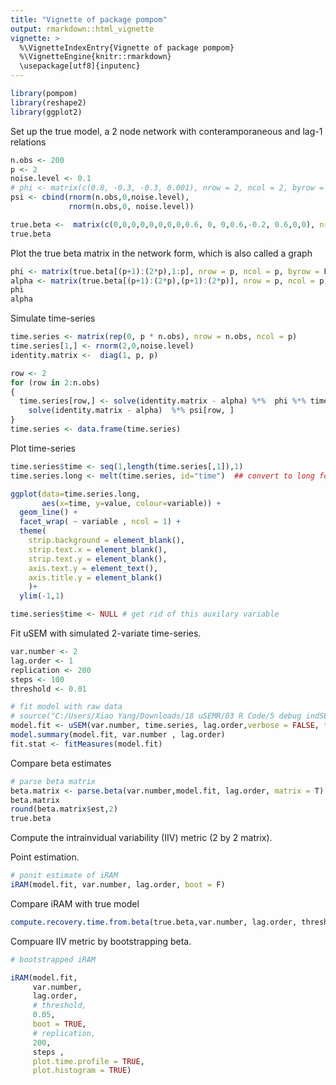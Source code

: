 ```yaml
---
title: "Vignette of package pompom"
output: rmarkdown::html_vignette
vignette: >
  %\VignetteIndexEntry{Vignette of package pompom}
  %\VignetteEngine{knitr::rmarkdown}
  \usepackage[utf8]{inputenc}
---
```


```r
library(pompom)
library(reshape2)
library(ggplot2)
```



Set up the true model, a 2 node network with conteramporaneous and lag-1 relations
```r

n.obs <- 200
p <- 2
noise.level <- 0.1
# phi <- matrix(c(0.8, -0.3, -0.3, 0.001), nrow = 2, ncol = 2, byrow = TRUE)
psi <- cbind(rnorm(n.obs,0,noise.level),
             rnorm(n.obs,0, noise.level))

true.beta <-  matrix(c(0,0,0,0,0,0,0,0,0.6, 0, 0,0.6,-0.2, 0.6,0,0), nrow = 2 * p, ncol = 2 * p, byrow = TRUE)
true.beta
```


Plot the true beta matrix in the network form, which is also called a graph
```r
phi <- matrix(true.beta[(p+1):(2*p),1:p], nrow = p, ncol = p, byrow = F)
alpha <- matrix(true.beta[(p+1):(2*p),(p+1):(2*p)], nrow = p, ncol = p, byrow = F)
phi
alpha
```


Simulate time-series
```r
time.series <- matrix(rep(0, p * n.obs), nrow = n.obs, ncol = p)
time.series[1,] <- rnorm(2,0,noise.level)
identity.matrix <-  diag(1, p, p)

row <- 2
for (row in 2:n.obs)
{
  time.series[row,] <- solve(identity.matrix - alpha) %*%  phi %*% time.series[row-1,] + 
    solve(identity.matrix - alpha)  %*% psi[row, ]
}
time.series <- data.frame(time.series)
```

Plot time-series
```r
time.series$time <- seq(1,length(time.series[,1]),1)
time.series.long <- melt(time.series, id="time")  ## convert to long format

ggplot(data=time.series.long,
       aes(x=time, y=value, colour=variable)) +
  geom_line() + 
  facet_wrap( ~ variable , ncol = 1) +
  theme(
    strip.background = element_blank(),
    strip.text.x = element_blank(),
    strip.text.y = element_blank(),
    axis.text.y = element_text(), 
    axis.title.y = element_blank()
    )+
  ylim(-1,1)

time.series$time <- NULL # get rid of this auxilary variable
```

Fit uSEM with simulated 2-variate time-series.
```r
var.number <- 2
lag.order <- 1
replication <- 200
steps <- 100
threshold <- 0.01

# fit model with raw data
# source("C:/Users/Xiao Yang/Downloads/18 uSEMR/03 R Code/5 debug indSEM/pompom/R/uSEM_20171004.R")
model.fit <- uSEM(var.number, time.series, lag.order,verbose = FALSE, trim = TRUE)
model.summary(model.fit, var.number , lag.order)
fit.stat <- fitMeasures(model.fit)
```

Compare beta estimates
```r
# parse beta matrix
beta.matrix <- parse.beta(var.number,model.fit, lag.order, matrix = T)
beta.matrix
round(beta.matrix$est,2)
true.beta
```

Compute the intrainvidual variability (IIV) metric (2 by 2 matrix).

Point estimation.
```r
# ponit estimate of iRAM 
iRAM(model.fit, var.number, lag.order, boot = F)
```

Compare iRAM with true model 
```r
compute.recovery.time.from.beta(true.beta,var.number, lag.order, threshold , replication, steps)
```

Compuare IIV metric by bootstrapping beta. 
```r
# bootstrapped iRAM

iRAM(model.fit, 
     var.number, 
     lag.order,
     # threshold,
     0.05,
     boot = TRUE, 
     # replication,
     200,
     steps ,
     plot.time.profile = TRUE,
     plot.histogram = TRUE)
```
